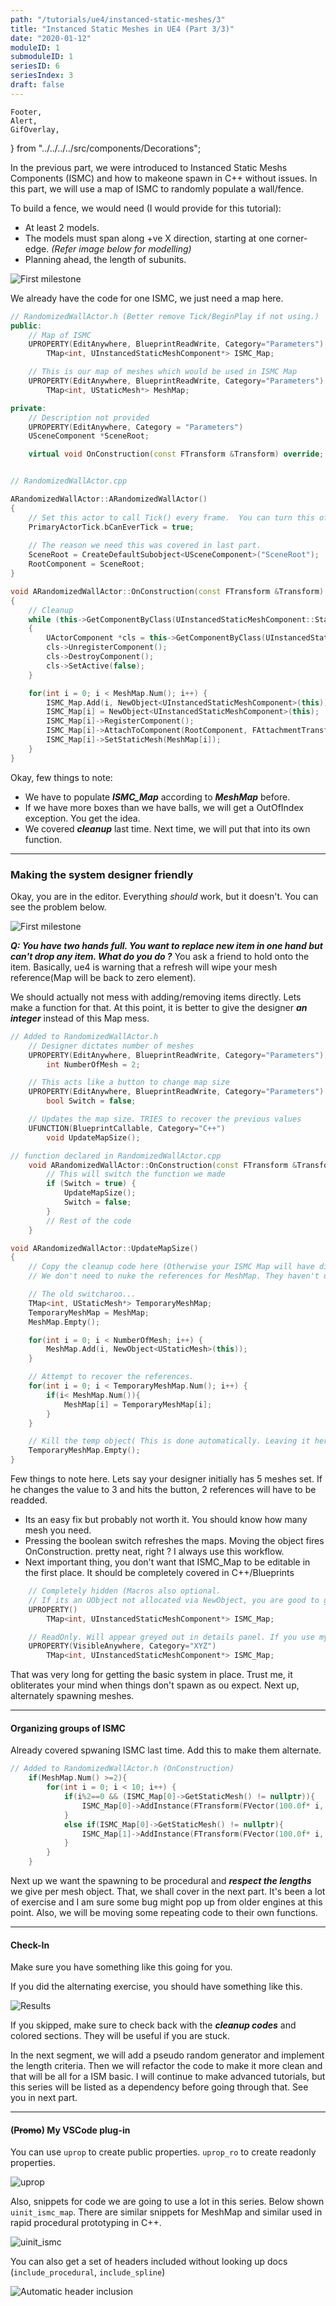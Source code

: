 ```yaml
---
path: "/tutorials/ue4/instanced-static-meshes/3"
title: "Instanced Static Meshes in UE4 (Part 3/3)"
date: "2020-01-12"
moduleID: 1
submoduleID: 1
seriesID: 6
seriesIndex: 3
draft: false
---
```


	Footer,
	Alert,
	GifOverlay,
} from "../../../../src/components/Decorations";

In the previous part, we were introduced to Instanced Static Meshs Components (ISMC) and how to makeone spawn in C++ without issues.
In this part, we will use a map of ISMC to randomly populate a wall/fence.

To build a fence, we would need (I would provide for this tutorial):
- At least 2 models.
- The models must span along +ve X direction, starting at one corner-edge. *(Refer image below for modelling)*
- Planning ahead, the length of subunits.

![First milestone](../../../images/instanced-static-meshes/MeshOriginInstructions.png)

We already have the code for one ISMC, we just need a map here.

```cpp
// RandomizedWallActor.h (Better remove Tick/BeginPlay if not using.)
public:
	// Map of ISMC 
	UPROPERTY(EditAnywhere, BlueprintReadWrite, Category="Parameters")
		TMap<int, UInstancedStaticMeshComponent*> ISMC_Map;

	// This is our map of meshes which would be used in ISMC Map 
	UPROPERTY(EditAnywhere, BlueprintReadWrite, Category="Parameters")
		TMap<int, UStaticMesh*> MeshMap;

private:
	// Description not provided
	UPROPERTY(EditAnywhere, Category = "Parameters")
	USceneComponent *SceneRoot;

	virtual void OnConstruction(const FTransform &Transform) override;


// RandomizedWallActor.cpp

ARandomizedWallActor::ARandomizedWallActor()
{
 	// Set this actor to call Tick() every frame.  You can turn this off to improve performance if you don't need it.
	PrimaryActorTick.bCanEverTick = true;
	
	// The reason we need this was covered in last part. 
	SceneRoot = CreateDefaultSubobject<USceneComponent>("SceneRoot");
	RootComponent = SceneRoot;
}

void ARandomizedWallActor::OnConstruction(const FTransform &Transform)
{
	// Cleanup
	while (this->GetComponentByClass(UInstancedStaticMeshComponent::StaticClass()) != NULL)
	{
		UActorComponent *cls = this->GetComponentByClass(UInstancedStaticMeshComponent::StaticClass());
		cls->UnregisterComponent();
		cls->DestroyComponent();
		cls->SetActive(false);
	}

	for(int i = 0; i < MeshMap.Num(); i++) {
		ISMC_Map.Add(i, NewObject<UInstancedStaticMeshComponent>(this));
		ISMC_Map[i] = NewObject<UInstancedStaticMeshComponent>(this);
		ISMC_Map[i]->RegisterComponent();
		ISMC_Map[i]->AttachToComponent(RootComponent, FAttachmentTransformRules::KeepRelativeTransform);
		ISMC_Map[i]->SetStaticMesh(MeshMap[i]);
	}
}
```

Okay, few things to note:
- We have to populate **_ISMC_Map_** according to  **_MeshMap_** before.
- If we have more boxes than we have balls, we will get a OutOfIndex exception. You get the idea.
- We covered **_cleanup_** last time. Next time, we will put that into its own function.

---

### Making the system designer friendly
Okay, you are in the editor. Everything *should* work, but it doesn't. You can see the problem below.

![First milestone](../../../images/instanced-static-meshes/CannotAddNewKey.png)

**_Q: You have two hands full. You want to replace new item in one hand but can't drop any item. What do you do ?_**
You ask a friend to hold onto the item. Basically, ue4 is warning that a refresh will wipe your mesh reference(Map will be back to zero element).

We should actually not mess with adding/removing items directly. Lets make a function for that. At this point, it is better to give the designer **_an integer_** instead of this Map mess.

```cpp
// Added to RandomizedWallActor.h
	// Designer dictates number of meshes
	UPROPERTY(EditAnywhere, BlueprintReadWrite, Category="Parameters")
		int NumberOfMesh = 2;

	// This acts like a button to change map size  
	UPROPERTY(EditAnywhere, BlueprintReadWrite, Category="Parameters")
		bool Switch = false;

	// Updates the map size. TRIES to recover the previous values 
	UFUNCTION(BlueprintCallable, Category="C++")
		void UpdateMapSize();
```
```cpp
// function declared in RandomizedWallActor.cpp
	void ARandomizedWallActor::OnConstruction(const FTransform &Transform) {
		// This will switch the function we made
		if (Switch = true) {
			UpdateMapSize();
			Switch = false;
		}
		// Rest of the code
	}

void ARandomizedWallActor::UpdateMapSize()
{
	// Copy the cleanup code here (Otherwise your ISMC Map will have different size. Not game-breaking but annoying.)
	// We don't need to nuke the references for MeshMap. They haven't used RegisterComponent();

	// The old switcharoo...
	TMap<int, UStaticMesh*> TemporaryMeshMap;
	TemporaryMeshMap = MeshMap;
	MeshMap.Empty();

	for(int i = 0; i < NumberOfMesh; i++) {
		MeshMap.Add(i, NewObject<UStaticMesh>(this));
	}

	// Attempt to recover the references.
	for(int i = 0; i < TemporaryMeshMap.Num(); i++) {
		if(i< MeshMap.Num()){
			MeshMap[i] = TemporaryMeshMap[i];
		}
	}

	// Kill the temp object( This is done automatically. Leaving it here to spread the good habit.)
	TemporaryMeshMap.Empty();
}
```

Few things to note here. Lets say your designer initially has 5 meshes set. If he changes the value to 3 and hits the button, 2 references will have to be readded.
- Its an easy fix but probably not worth it. You should know how many mesh you need.
- Pressing the boolean switch refreshes the maps. Moving the object fires OnConstruction. pretty neat, right ? I always use this workflow.
- Next important thing, you don't want that ISMC_Map to be editable in the first place. It should be completely covered in C++/Blueprints

```cpp
	// Completely hidden (Macros also optional. 
	// If its an UObject not allocated via NewObject, you are good to go with ignoring macros and going vanilla C++)
	UPROPERTY()
		TMap<int, UInstancedStaticMeshComponent*> ISMC_Map;

	// ReadOnly. Will appear greyed out in details panel. If you use my plug-in, "uprop_ro" outputs this
	UPROPERTY(VisibleAnywhere, Category="XYZ")
		TMap<int, UInstancedStaticMeshComponent*> ISMC_Map;
```

That was very long for getting the basic system in place. Trust me, it obliterates your mind when things don't spawn as ou expect. Next up, alternately spawning meshes.

---

#### Organizing groups of ISMC

Already covered spwaning ISMC last time. Add this to make them alternate.
```cpp
// Added to RandomizedWallActor.h (OnConstruction)
	if(MeshMap.Num() >=2){
		for(int i = 0; i < 10; i++) {
			if(i%2==0 && (ISMC_Map[0]->GetStaticMesh() != nullptr)){
				ISMC_Map[0]->AddInstance(FTransform(FVector(100.0f* i, 0,0)));
			}
			else if(ISMC_Map[0]->GetStaticMesh() != nullptr){
				ISMC_Map[1]->AddInstance(FTransform(FVector(100.0f* i, 0,0)));
			}
		}
	}
```

Next up we want the spawning to be procedural and **_respect the lengths_** we give per mesh object. That, we shall cover in the next part. 
It's been a lot of exercise and I am sure some bug might pop up from older engines at this point. Also, we will be moving some repeating code to their own functions.

---

#### Check-In

Make sure you have something like this going for you.

If you did the alternating exercise, you should have something like this.

![Results](../../../images/instanced-static-meshes/End-02-01.png)

If you skipped, make sure to check back with the **_cleanup codes_** and colored sections. They will be useful if you are stuck.

In the next segment, we will add a pseudo random generator and implement the length criteria. Then we will refactor the code to make it more clean and that will be all for a ISM basic.
I will continue to make advanced tutorials, but this series will be listed as a dependency before going through that. See you in next part.

---

#### (~~Promo~~) My VSCode plug-in

You can use `uprop` to create public properties. `uprop_ro` to create readonly properties.

![uprop](../../../images/instanced-static-meshes/Promo01.gif)

Also, snippets for code we are going to use a lot in this series. Below shown `uinit_ismc_map`. There are similar snippets for MeshMap and similar used in rapid procedural prototyping in C++.

![uinit_ismc](../../../images/instanced-static-meshes/Promo03.gif)

You can also get a set of headers included without looking up docs (`include_procedural`, `include_spline`)

![Automatic header inclusion](../../../images/instanced-static-meshes/Promo04.png)